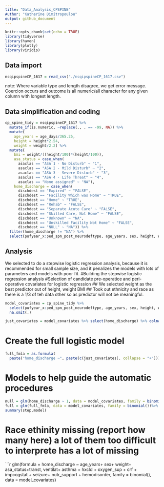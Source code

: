 ```yaml
---
title: "Data_Analysis_CPSPINE"
Author: "Katherine Dimitropoulou"
output: github_document
---
```


```r
knitr::opts_chunk$set(echo = TRUE)
library(tidyverse)
library(haven)
library(plotly)
library(viridis)
```

## Data import 

```r
nsqipspineCP_1617 = read_csv("./nsqipspineCP_1617.csv")
```

note: Where variable type and length disagree, we get error message. Coercion occurs and outcome is all numeric/all character for any given column with longest length.

## Data simplification and coding

```r
cp_spine_tidy = nsqipspineCP_1617 %>%
  mutate_if(is.numeric, ~replace(., . == -99, NA)) %>%
  mutate(
    age_years = age_days/365.25,
    height = height*2.54,
    weight = weight/2.2) %>%
  mutate(
    bmi = weight/((height/100)*(height/100)),
    asa_status = case_when(
      asaclas == "ASA 1 - No Disturb" ~ "1",
      asaclas == "ASA 2 - Mild Disturb" ~ "2",
      asaclas == "ASA 3 - Severe Disturb" ~ "3",
      asaclas == "ASA 4 - Life Threat" ~ "4",
      asaclas == "None assigned" ~ "NA"),
    home_discharge = case_when(
      dischdest == "Expired" ~ "FALSE",
      dischdest == "Facility Which was Home" ~ "TRUE",
      dischdest == "Home" ~ "TRUE",
      dischdest == "Rehab" ~ "FALSE",
      dischdest == "Separate Acute Care" ~ "FALSE",
      dischdest == "Skilled Care, Not Home" ~ "FALSE",
      dischdest == "Unknown" ~ "NA",
      dischdest == "Unskilled Facility Not Home" ~ "FALSE",
      dischdest == "NULL" ~ "NA")) %>%
  filter(home_discharge != "NA") %>% 
  select(pufyear_x:ped_spn_post_neurodeftype, age_years, sex, height, weight, bmi, ethnicity_hispanic, race, asa_status, transt, ventilat, asthma, hxcld, oxygen_sup, crf, impcogstat, seizure, nutr_support, hemodisorder, optime, tothlos, d_opto_dis, death30yn, supinfec, wndinfd, orgspcssi, dehis, oupneumo, pulembol, renainsf, urninfec, cszre, neurodef, cdarrest, othbleed, bleed_ml_tot, othcdiff, othsysep, unplannedreadmission1, reoperation, dischdest, home_discharge)
```

## Analysis
We selected to do a stepwise logistic regression analysis, because it is recommended for small sample size, and it penalizes the models with lots of parameters and models with poor fit.
#Building the stepwise logistic regression analysis
#Selection of candidate pre-operatice and peri-operative covariates for logistic regression
## We selected weight as the best predictor out of height, weight BMI
## Took out ethnicity and race as there is a 1/3 of teh data other so as predictor will not be meaningful.
```r
model_covariates = cp_spine_tidy %>% 
  select(pufyear_x:ped_spn_post_neurodeftype, age_years, sex, height, weight, bmi, ethnicity_hispanic, race, asa_status, transt, ventilat, asthma, hxcld, oxygen_sup, crf, impcogstat, seizure, nutr_support, hemodisorder, home_discharge) %>% 
  na.omit(.)
```

```r
just_covariates = model_covariates %>% select(home_discharge) %>% colnames(.)
```
# Create the full logistic model

```r
full_fmla = as.formula(
  paste("home_discharge ~", paste(c(just_covariates), collapse = "+")))
```

# Models to help guide the automatic procedures
```r
null = glm(home_discharge ~ 1, data = model_covariates, family = binomial())%>%
full = glm(full_fmla, data = model_covariates, family = binomial())%>%
summary(step.model)
```
# Race ethinity  missing (report how many here) a lot of them too difficult to interprete has a lot of missing 
```r
glm(formula = home_discharge ~ age_years+ sex+ weight+ asa_status+transt, ventilat+ asthma + hxcld + oxygen_sup + crf + impcogstat + seizure+  nutr_support + hemodisorder, family = binomial(), data = model_covariates)
